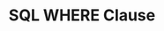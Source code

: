 ---
id: "db_mq_005"
questionType: "MULTIPLE_CHOICE"
title: "SQL WHERE Clause"
description: "What does the WHERE clause do in SQL?"
difficulty: "EASY"
category: "Database"
options:
  - "Sorts the results"
  - "Limits the number of rows"
  - "Filters rows based on condition"
  - "Joins tables"
correctAnswer: 2
---